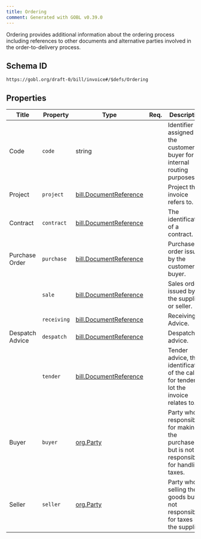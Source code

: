 ```yaml
---
title: Ordering
comment: Generated with GOBL v0.39.0
---
```


Ordering provides additional information about the ordering process including references to other documents and alternative parties involved in the order-to-delivery process.

## Schema ID

`https://gobl.org/draft-0/bill/invoice#/$defs/Ordering`

## Properties

| Title           | Property    | Type                                                       | Req. | Description                                                                                  |
|-----------------|-------------|------------------------------------------------------------|------|----------------------------------------------------------------------------------------------|
| Code            | `code`      | string                                                     |      | Identifier assigned by the customer or buyer for internal routing purposes.                  |
| Project         | `project`   | [bill.DocumentReference](/draft-0/bill/document_reference) |      | Project this invoice refers to.                                                              |
| Contract        | `contract`  | [bill.DocumentReference](/draft-0/bill/document_reference) |      | The identification of a contract.                                                            |
| Purchase Order  | `purchase`  | [bill.DocumentReference](/draft-0/bill/document_reference) |      | Purchase order issued by the customer or buyer.                                              |
|                 | `sale`      | [bill.DocumentReference](/draft-0/bill/document_reference) |      | Sales order issued by the supplier or seller.                                                |
|                 | `receiving` | [bill.DocumentReference](/draft-0/bill/document_reference) |      | Receiving Advice.                                                                            |
| Despatch Advice | `despatch`  | [bill.DocumentReference](/draft-0/bill/document_reference) |      | Despatch advice.                                                                             |
|                 | `tender`    | [bill.DocumentReference](/draft-0/bill/document_reference) |      | Tender advice, the identification of the call for tender or lot the invoice relates to.      |
| Buyer           | `buyer`     | [org.Party](/draft-0/org/party)                            |      | Party who is responsible for making the purchase, but is not responsible for handling taxes. |
| Seller          | `seller`    | [org.Party](/draft-0/org/party)                            |      | Party who is selling the goods but is not responsible for taxes like the supplier.           |

